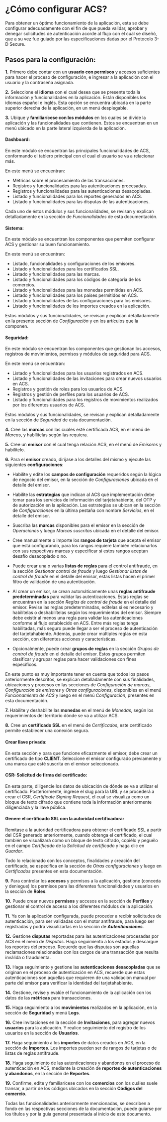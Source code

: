 <MissingTranslationBanner />

# ¿Cómo configurar ACS?

Para obtener un óptimo funcionamiento de la aplicación, esta se debe configurar adecuadamente con el fin de que pueda validar, aprobar y denegar solicitudes de autenticación acorde al flujo con el cual se diseñó, que a su vez fue guiado por las especificaciones dadas por el Protocolo 3-D Secure.

## Pasos para la configuración:

**1.** Primero debe contar con un **usuario con permisos** y accesos suficientes para hacer el proceso de configuración, e ingresar a la aplicación con el usuario y la contraseña asignada.

**2.** Seleccione el **idioma** con el cual desea que se presente toda la información y funcionalidades en la aplicación. Están disponibles los idiomas español e inglés. Esta opción se encuentra ubicada en la parte superior derecha de la aplicación, en un menú desplegable.


**3.** Ubique y **familiarícese con los módulos** en los cuales se divide la aplicación y las funcionalidades que contienen. Estos se encuentran en un menú ubicado en la parte lateral izquierda de la aplicación.

#### Dashboard:
En este módulo se encuentran las principales funcionalidades de ACS, conformando el tablero principal con el cual el usuario se va a relacionar más.

  En este menú se encuentran:

  - Métricas sobre el procesamiento de las transacciones.
  - Registros y funcionalidades para las autenticaciones procesadas.
  - Registros y funcionalidades para las autenticaciones desacopladas.
  - Listado y funcionalidades para los reportes generados en ACS.
  - Listado y funcionalidades para las disputas de las autenticaciones.


 Cada uno de éstos módulos y sus funcionalidades, se revisan y explican detalladamente en la sección de *Funcionalidades* de esta documentación.

#### Sistema:
En este módulo se encuentran los componentes que permiten configurar ACS y gestionar su buen funcionamiento. 

  En este menú se encuentran:

  - Listado, funcionalidades y configuraciones de los emisores.
  - Listado y funcionalidades para los certificados SSL.
  - Listado y funcionalidades para las marcas.
  - Listado y funcionalidades para los códigos de categoría de los comercios.
  - Listado y funcionalidades para las monedas permitidas en ACS.
  - Listado y funcionalidades para los países permitidos en ACS.
  - Listado y funcionalidades de las configuraciones para los emisores.
  - Listado y funcionalidades de los importes creados en la aplicación.

 Estos módulos y sus funcionalidades, se revisan y explican detalladamente en la presente sección de *Configuración*  y en los artículos que la componen.

#### Seguridad:
En este módulo se encuentran los componentes que gestionan los accesos, registros de movimientos, permisos y módulos de seguridad para ACS.

  En este menú se encuentran:
   - Listado y funcionalidades para los usuarios registrados en ACS.
   - Listado y funcionalidades de las invitaciones para crear nuevos usuarios en ACS.
   - Registros y gestión de roles para los usuarios de ACS.
   - Registros y gestión de perfiles para los usuarios de ACS.
   - Listado y funcionalidades para los registros de movimientos realizados por los diferentes usuarios de ACS.

 Estos módulos y sus funcionalidades, se revisan y explican detalladamente en la sección de *Seguridad* de esta documentación.

**4.** Cree las **marcas** con las cuales esté certificada ACS, en el menú de *Marcas*, y habílitelas según las requiera.

**5.** Cree un **emisor** con el cual tenga relación ACS, en el menú de *Emisores* y habilítelo.

**6.** Para el **emisor** creado, diríjase a los detalles del mismo y ejecute las siguientes **configuraciones**:
 
  - Habilite y edite los **campos de configuración** requeridos según la lógica de negocio del emisor, en la sección de *Configuraciones* ubicada en el detalle del emisor.
    
  - Habilite las **estrategias** que indican al ACS qué implementación debe tomar para los servicios de información del tarjetahabiente, del OTP y de autorización en la aplicación. Las estrategias se ubican en la sección de *Configuraciones* en la última pestaña con nombre *Servicios*, en el detalle del emisor.

  - Suscriba las **marcas** disponibles para el emisor en la sección de *Operaciones* y luego *Marcas suscritas* ubicada en el detalle del emisor.

  - Cree manualmente o importe los **rangos de tarjeta** que acepta el emisor que está configurando, para los rangos requiere también relacionarlos con sus respectivas marcas y especificar si estos rangos aceptan desafío desacoplado o no.

  - Puede crear una o varias **listas de reglas** para el control antifraude, en la sección *Gestionar control de fraude* y luego *Gestionar listas de control de fraude* en el detalle del emisor, estas listas hacen el primer filtro de validación de una autenticación.

  - Al crear un emisor, se crean automáticamente unas **reglas antifraude predeterminadas** para validar las autenticaciones. Estas reglas se encuentran en la sección *Reglas de control de fraude* en el detalle del emisor. Revise las reglas predeterminadas, edítelas si es necesario y habilítelas o deshabilítelas según los requerimientos del emisor. Siempre debe existir al menos una regla para validar las autenticaciones conforme al flujo establecido en ACS. Entre más reglas tenga habilitadas, más seguro puede llegar a ser el proceso de autenticación del tarjetahabiente. Además, puede crear múltiples reglas en esta sección, con diferentes acciones y características.

  - Opcionalmente, puede crear **grupos de reglas** en la sección *Grupos de control de fraude* en el detalle del emisor. Estos grupos permiten clasificar y agrupar reglas para hacer validaciones con fines específicos.

En este punto es muy importante tener en cuenta que todos los pasos anteriormente descritos, se explican detalladamente con sus finalidades, ubicaciones y procesos en las secciones de *Configuración de marcas*, *Configuración de emisores* y *Otras configuraciones*, disponibles en el menú *Funcionamiento de ACS* y luego en el menú *Configuración*, presentes en esta documentación.

**7.** Habilite y deshabilite las **monedas** en el menú de *Monedas*, según los requerimientos del territorio dónde se va a utilizar ACS.

**8.** Cree un **certificado SSL** en el menú de *Certificados*, este certificado permite establecer una conexión segura.

  #### Crear llave privada: 
  En esta sección y para que funcione eficazmente el emisor, debe crear un certificado de tipo **CLIENT**. Seleccione el emisor configurado previamente y una marca que esté suscrita en el emisor seleccionado. 

  #### CSR: Solicitud de firma del certificado:
  En esta parte, diligencie los datos de ubicación de dónde se va a utilizar el certificado. Posteriormente, ingrese el slug para la URL y se procederá a crear el CSR, *Certificate Signing Request*, el cual se visualiza como un bloque de texto cifrado que contiene toda la información anteriormente diligenciada y la llave pública.

  #### Genere el certificado SSL con la autoridad certificadora:
  Remítase a la autoridad certificadora para obtener el certificado SSL a partir del CSR generado anteriormente, cuando obtenga el certificado, el cual también se visualizará como un bloque de texto cifrado, copiélo y peguélo en el campo *Certificado* de la *Solicitud de certificado* y haga clic en *Guardar*.
  
  Todo lo relacionado con los conceptos, finalidades y creación del certificado, se especifica en la sección de *Otras configuraciones* y luego en *Certificados* presentes en esta documentación.

**9.** Para controlar los **accesos** y permisos a la aplicación, gestione (conceda y deniegue) los permisos para las diferentes funcionalidades y usuarios en la sección de **Roles**.

**10.** Puede crear nuevos **permisos** y accesos en la sección de **Perfiles** y gestionar el control de acceso a los diferentes módulos de la aplicación.

**11.** Ya con la aplicación configurada, puede proceder a recibir solicitudes de autenticación, para ser validadas con el motor antifraude, para luego ser registradas y podrá visualizarlas en la sección de ***Autenticaciones***.

**12.** Gestione **disputas** reportadas para las autenticaciones procesadas por ACS en el menú de *Disputas*. Haga seguimiento a los estados y descargue los reportes del proceso. Recuerde que las disputas son aquellas reclamaciones relacionadas con los cargos de una transacción que resulta inválida o fraudulenta.

**13.** Haga seguimiento y gestione las **autenticaciones desacopladas** que se originan en el proceso de autenticación en ACS, recuerde que estas autenticaciones son aquellas que requieren de una validación manual por parte del emisor para verificar la identidad del tarjetahabiente.

**14.** Gestione, revise y evalúe el funcionamiento de la aplicación con los datos de las **métricas** para transacciones.

**15.** Haga seguimiento a los **movimientos** realizados en la aplicación, en la sección de **Seguridad** y menú **Logs**.

**16.** Cree invitaciones en la sección de **Invitaciones**, para agregar nuevos **usuarios** para la aplicación. Y realice seguimiento del registro de los usuarios en la sección de **Usuarios**.

**17.** Haga seguimiento a los **importes** de datos creados en ACS, en la sección de **Importes**. Los importes pueden ser de rangos de tarjetas o de listas de reglas antifraude.

**18.** Haga seguimiento de las autenticaciones y abandonos en el proceso de autenticación en ACS, mediante la creación de **reportes de autenticaciones y abandonos**, en la sección de **Reportes**.

**19.** Confirme, edite y familiarícese con los **comercios** con los cuáles suele transar, a partir de los códigos ubicados en la sección **Códigos del comercio**.

Todas las funcionalidades anteriormente mencionadas, se describen a fondo en las respectivas secciones de la documentación, puede guiarse por los títulos y por la guía general presentada al inicio de este documento.

